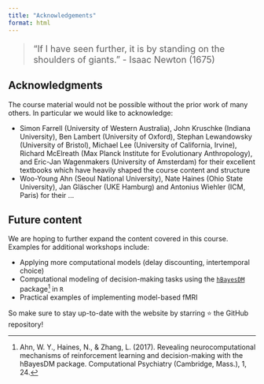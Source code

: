 ```yaml
---
title: "Acknowledgements"
format: html
---
```


::: {.quote-large style="font-size: 1.3em"}
> “If I have seen further, it is by standing on the shoulders of giants.” - Isaac Newton (1675)
:::

## Acknowledgments

The course material would not be possible without the prior work of many others. In particular we would like to acknowledge:

- Simon Farrell (University of Western Australia), John Kruschke (Indiana University), Ben Lambert (University of Oxford), Stephan Lewandowsky (University of Bristol), Michael Lee (University of California, Irvine), Richard McElreath (Max Planck Institute for Evolutionary Anthropology), and Eric-Jan Wagenmakers (University of Amsterdam) for their excellent textbooks which have heavily shaped the course content and structure
- Woo-Young Ahn (Seoul National University), Nate Haines (Ohio State University), Jan Gläscher (UKE Hamburg) and Antonius Wiehler (ICM, Paris) for their ...

## Future content

We are hoping to further expand the content covered in this course. Examples for additional workshops include: 

- Applying more computational models (delay discounting, intertemporal choice)
- Computational modeling of decision-making tasks using the [`hBayesDM`](https://ccs-lab.github.io/hBayesDM/index.html) package[^2] in `R` 
- Practical examples of implementing model-based fMRI

[^2]: Ahn, W. Y., Haines, N., & Zhang, L. (2017). Revealing neurocomputational mechanisms of reinforcement learning and decision-making with the hBayesDM package. Computational Psychiatry (Cambridge, Mass.), 1, 24.

So make sure to stay up-to-date with the website by starring ⭐ the GitHub repository!
